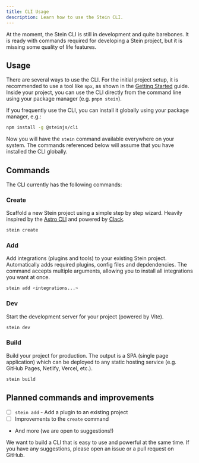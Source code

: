 ```yaml
---
title: CLI Usage
description: Learn how to use the Stein CLI.
---
```


At the moment, the Stein CLI is still in development and quite barebones. It is ready with commands required for developing a Stein project, but it is missing some quality of life features.

## Usage
There are several ways to use the CLI. For the initial project setup, it is recommended to use a tool like `npx`, as shown in the [Getting Started](/docs/core/getting-started) guide.
Inside your project, you can use the CLI directly from the command line using your package manager (e.g. `pnpm stein`).

If you frequently use the CLI, you can install it globally using your package manager, e.g.:
```bash
npm install -g @steinjs/cli
```
Now you will have the `stein` command available everywhere on your system. The commands referenced below will assume that you have installed the CLI globally.

## Commands
The CLI currently has the following commands:

### Create
Scaffold a new Stein project using a simple step by step wizard. Heavily inspired by the [Astro CLI]() and powered by [Clack]().

```bash
stein create
```

### Add
Add integrations (plugins and tools) to your existing Stein project. Automatically adds required plugins, config files and depdendencies. The command accepts multiple arguments, allowing you to install all integrations you want at once.

```bash
stein add <integrations...>
```

### Dev
Start the development server for your project (powered by Vite).

```bash
stein dev
```

### Build
Build your project for production. The output is a SPA (single page application) which can be deployed to any static hosting service (e.g. GitHub Pages, Netlify, Vercel, etc.).

```bash
stein build
```



## Planned commands and improvements
- [ ] `stein add` - Add a plugin to an existing project
- [ ] Improvements to the `create` command
- And more (we are open to suggestions!)

We want to build a CLI that is easy to use and powerful at the same time. If you have any suggestions, please open an issue or a pull request on GitHub.